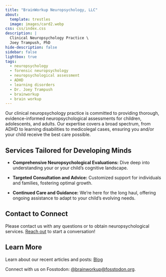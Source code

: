 ```yaml
---
title: "BrainWorkup Neuropsychology, LLC"
about:
  template: trestles
  image: images/card2.webp
css: css/index.css
description: | 
  Clinical Neuropsychology Practice \
  Joey Trampush, PhD
hide-description: false
sidebar: false
lightbox: true
tags:
  - neuropsychology
  - forensic neuropsychology
  - neuropsychological assessment
  - ADHD
  - learning disorders
  - Dr. Joey Trampush
  - brainworkup
  - brain workup
---
```


Our clinical neuropsychology practice is committed to providing thorough,
evidence-informed neuropsychological assessments for children, adolescents, and adults.
Our expertise covers a broad spectrum, from ADHD to learning disabilities to
medicolegal cases,
ensuring you and/or your child receive the best care possible.

## Services Tailored for Developing Minds

- **Comprehensive Neuropsychological Evaluations:** Dive deep into understanding
your or your child's cognitive landscape.

- **Targeted Consultation and Advice:** Customized support for individuals and families, fostering optimal growth.

- **Continued Care and Guidance:** We're here for the long haul, offering ongoing assistance to adapt to your child's evolving needs.

## Contact to Connect

Please contact us with any questions or to obtain neuropsychological services.
[Reach out](docs/contact/index.qmd) to start a conversation!

## Learn More

Learn about our recent articles and posts: [Blog](docs/blog/index.qmd)

Connect with us on Fosstodon:
[\@brainworkup\@fosstodon.org](https://fosstodon.org/@brainworkup).

<!-- <a rel="me" href="https://fosstodon.org/@brainworkup">Mastodon</a> -->
